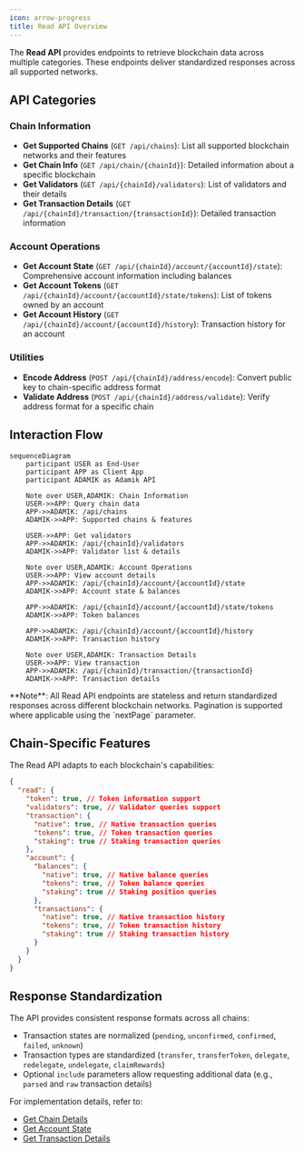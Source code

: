 ```yaml
---
icon: arrow-progress
title: Read API Overview
---
```


The **Read API** provides endpoints to retrieve blockchain data across multiple categories. These endpoints deliver standardized responses across all supported networks.

## API Categories

### Chain Information

- **Get Supported Chains** (`GET /api/chains`): List all supported blockchain networks and their features
- **Get Chain Info** (`GET /api/chain/{chainId}`): Detailed information about a specific blockchain
- **Get Validators** (`GET /api/{chainId}/validators`): List of validators and their details
- **Get Transaction Details** (`GET /api/{chainId}/transaction/{transactionId}`): Detailed transaction information

### Account Operations

- **Get Account State** (`GET /api/{chainId}/account/{accountId}/state`): Comprehensive account information including balances
- **Get Account Tokens** (`GET /api/{chainId}/account/{accountId}/state/tokens`): List of tokens owned by an account
- **Get Account History** (`GET /api/{chainId}/account/{accountId}/history`): Transaction history for an account

### Utilities

- **Encode Address** (`POST /api/{chainId}/address/encode`): Convert public key to chain-specific address format
- **Validate Address** (`POST /api/{chainId}/address/validate`): Verify address format for a specific chain

## Interaction Flow

```mermaid
sequenceDiagram
    participant USER as End-User
    participant APP as Client App
    participant ADAMIK as Adamik API

    Note over USER,ADAMIK: Chain Information
    USER->>APP: Query chain data
    APP->>ADAMIK: /api/chains
    ADAMIK->>APP: Supported chains & features

    USER->>APP: Get validators
    APP->>ADAMIK: /api/{chainId}/validators
    ADAMIK->>APP: Validator list & details

    Note over USER,ADAMIK: Account Operations
    USER->>APP: View account details
    APP->>ADAMIK: /api/{chainId}/account/{accountId}/state
    ADAMIK->>APP: Account state & balances

    APP->>ADAMIK: /api/{chainId}/account/{accountId}/state/tokens
    ADAMIK->>APP: Token balances

    APP->>ADAMIK: /api/{chainId}/account/{accountId}/history
    ADAMIK->>APP: Transaction history

    Note over USER,ADAMIK: Transaction Details
    USER->>APP: View transaction
    APP->>ADAMIK: /api/{chainId}/transaction/{transactionId}
    ADAMIK->>APP: Transaction details
```

<Info>
  **Note**: All Read API endpoints are stateless and return standardized
  responses across different blockchain networks. Pagination is supported where
  applicable using the `nextPage` parameter.
</Info>

## Chain-Specific Features

The Read API adapts to each blockchain's capabilities:

```json
{
  "read": {
    "token": true, // Token information support
    "validators": true, // Validator queries support
    "transaction": {
      "native": true, // Native transaction queries
      "tokens": true, // Token transaction queries
      "staking": true // Staking transaction queries
    },
    "account": {
      "balances": {
        "native": true, // Native balance queries
        "tokens": true, // Token balance queries
        "staking": true // Staking position queries
      },
      "transactions": {
        "native": true, // Native transaction history
        "tokens": true, // Token transaction history
        "staking": true // Staking transaction history
      }
    }
  }
}
```

## Response Standardization

The API provides consistent response formats across all chains:

- Transaction states are normalized (`pending`, `unconfirmed`, `confirmed`, `failed`, `unknown`)
- Transaction types are standardized (`transfer`, `transferToken`, `delegate`, `redelegate`, `undelegate`, `claimRewards`)
- Optional `include` parameters allow requesting additional data (e.g., `parsed` and `raw` transaction details)

For implementation details, refer to:

- [Get Chain Details](../api-reference/@version/chain/get-chain-details)
- [Get Account State](../api-reference/@version/account/get-account-state)
- [Get Transaction Details](../api-reference/@version/chain/get-transaction-details)
